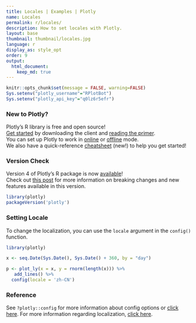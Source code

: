 ```yaml
---
title: Locales | Examples | Plotly
name: Locales
permalink: r/locales/
description: How to set locales with Plotly.
layout: base
thumbnail: thumbnail/locales.jpg
language: r
display_as: style_opt
order: 9
output:
  html_document:
    keep_md: true
---
```


```r
knitr::opts_chunk$set(message = FALSE, warning=FALSE)
Sys.setenv("plotly_username"="RPlotBot")
Sys.setenv("plotly_api_key"="q0lz6r5efr")
```

### New to Plotly?

Plotly's R library is free and open source!<br>
[Get started](https://plot.ly/r/getting-started/) by downloading the client and [reading the primer](https://plot.ly/r/getting-started/).<br>
You can set up Plotly to work in [online](https://plot.ly/r/getting-started/#hosting-graphs-in-your-online-plotly-account) or [offline](https://plot.ly/r/offline/) mode.<br>
We also have a quick-reference [cheatsheet](https://images.plot.ly/plotly-documentation/images/r_cheat_sheet.pdf) (new!) to help you get started!

### Version Check

Version 4 of Plotly's R package is now [available](https://plot.ly/r/getting-started/#installation)!<br>
Check out [this post](http://moderndata.plot.ly/upgrading-to-plotly-4-0-and-above/) for more information on breaking changes and new features available in this version.

```r
library(plotly)
packageVersion('plotly')
```

### Setting Locale
To change the localization, you can use the `locale` argument in the `config()` function. 

``` r
library(plotly)

x <- seq.Date(Sys.Date(), Sys.Date() + 360, by = "day")

p <- plot_ly(x = x, y = rnorm(length(x))) %>%
   add_lines() %>%
  config(locale = 'zh-CN')
```

### Reference

See `?plotly::config` for more information about config options or [click here](https://plot.ly/r/configuration-options/). For more information regarding localization, [click here](https://github.com/plotly/plotly.js/tree/master/dist#to-include-localization). 
